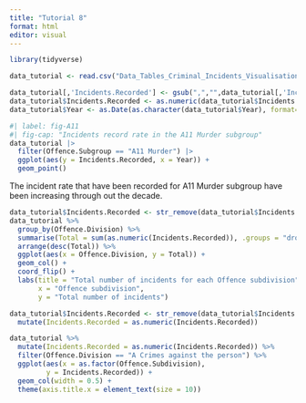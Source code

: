 ```yaml
---
title: "Tutorial 8"
format: html
editor: visual
---
```


```r
library(tidyverse)
```

```r
data_tutorial <- read.csv("Data_Tables_Criminal_Incidents_Visualisation_Year_Ending_December_2019.csv")
```

```r
data_tutorial[,'Incidents.Recorded'] <- gsub(",","",data_tutorial[,'Incidents.Recorded'])
data_tutorial$Incidents.Recorded <- as.numeric(data_tutorial$Incidents.Recorded)
data_tutorial$Year <- as.Date(as.character(data_tutorial$Year), format="%Y")
```

```r
#| label: fig-A11
#| fig-cap: "Incidents record rate in the A11 Murder subgroup"
data_tutorial |> 
  filter(Offence.Subgroup == "A11 Murder") |> 
  ggplot(aes(y = Incidents.Recorded, x = Year)) +
  geom_point()
```

The incident rate that have been recorded for A11 Murder subgroup have been increasing through out the decade.

```r
data_tutorial$Incidents.Recorded <- str_remove(data_tutorial$Incidents.Recorded, ",")
data_tutorial %>% 
  group_by(Offence.Division) %>%
  summarise(Total = sum(as.numeric(Incidents.Recorded)), .groups = "drop") %>%
  arrange(desc(Total)) %>%
  ggplot(aes(x = Offence.Division, y = Total)) +
  geom_col() +
  coord_flip() +
  labs(title = "Total number of incidents for each Offence subdivision",
       x = "Offence subdivision",
       y = "Total number of incidents")
```


```r
data_tutorial$Incidents.Recorded <- str_remove(data_tutorial$Incidents.Recorded, pattern = ",")  
  mutate(Incidents.Recorded = as.numeric(Incidents.Recorded)) 

data_tutorial %>%
  mutate(Incidents.Recorded = as.numeric(Incidents.Recorded)) %>%
  filter(Offence.Division == "A Crimes against the person") %>% 
  ggplot(aes(x = as.factor(Offence.Subdivision), 
         y = Incidents.Recorded)) + 
  geom_col(width = 0.5) + 
  theme(axis.title.x = element_text(size = 10))
```



